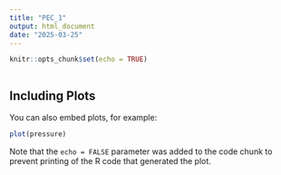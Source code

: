 ```yaml
---
title: "PEC_1"
output: html_document
date: "2025-03-25"
---
```


```r
knitr::opts_chunk$set(echo = TRUE)
```



```r

```

## Including Plots

You can also embed plots, for example:

```r
plot(pressure)
```

Note that the `echo = FALSE` parameter was added to the code chunk to prevent printing of the R code that generated the plot.

